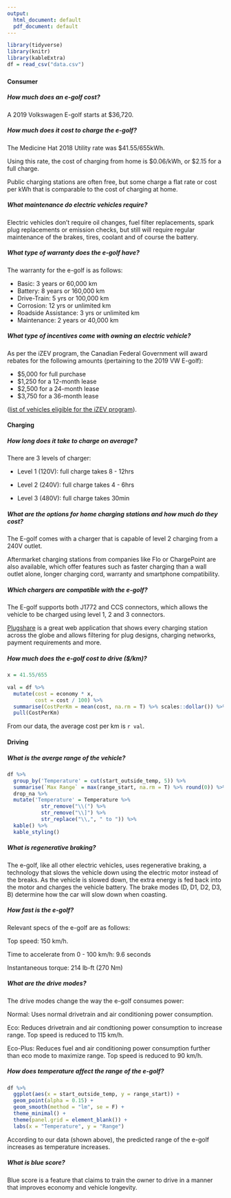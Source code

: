 ```yaml
---
output:
  html_document: default
  pdf_document: default
---
```


```r
library(tidyverse)
library(knitr)
library(kableExtra)
df = read_csv("data.csv")
```

### {.tabset}

#### Consumer {.tabset .tabset-fade .tabset-dropdown}

##### How much does an e-golf cost?

A 2019 Volkswagen E-golf starts at $36,720.

##### How much does it cost to charge the e-golf?

The Medicine Hat 2018 Utility rate was $41.55/655kWh.

Using this rate, the cost of charging from home is \$0.06/kWh, or \$2.15 for a full charge.

Public charging stations are often free, but some charge a flat rate or cost per kWh that is comparable to the cost of charging at home.

##### What maintenance do electric vehicles require?

Electric vehicles don't require oil changes, fuel filter replacements, spark plug replacements or emission checks, but still will require regular maintenance of the brakes, tires, coolant and of course the battery.

##### What type of warranty does the e-golf have?

The warranty for the e-golf is as follows:

- Basic: 3 years or 60,000 km
- Battery: 8 years or 160,000 km
- Drive-Train: 5 yrs or 100,000 km
- Corrosion: 12 yrs or unlimited km
- Roadside Assistance: 3 yrs or unlimited km 
- Maintenance: 2 years or 40,000 km

##### What type of incentives come with owning an electric vehicle?

As per the iZEV program, the Canadian Federal Government will award rebates for the following amounts (pertaining to the 2019 VW E-golf):

 - \$5,000 for full purchase 
 - \$1,250 for a 12-month lease 
 - \$2,500 for a 24-month lease 
 - \$3,750 for a 36-month lease 
 
 ([list of vehicles eligible for the iZEV program](https://www.tc.gc.ca/en/services/road/innovative-technologies/list-eligible-vehicles-under-izev-program.html)).

#### Charging {.tabset .tabset-fade .tabset-dropdown}

##### How long does it take to charge on average?

There are 3 levels of charger:

- Level 1 (120V): full charge takes 8 - 12hrs

- Level 2 (240V): full charge takes 4 - 6hrs

- Level 3 (480V): full charge takes 30min

##### What are the options for home charging stations and how much do they cost?

The E-golf comes with a charger that is capable of level 2 charging from a 240V outlet.

Aftermarket charging stations from companies like Flo or ChargePoint are also available, which offer features such as faster charging than a wall outlet alone, longer charging cord, warranty and smartphone compatibility.

##### Which chargers are compatible with the e-golf?

The E-golf supports both J1772 and CCS connectors, which allows the vehicle to be charged using level 1, 2 and 3 connectors.

[Plugshare](https://www.plugshare.com/) is a great web application that shows every charging station across the globe and allows filtering for plug designs, charging networks, payment requirements and more.

##### How much does the e-golf cost to drive ($/km)?

```r

x = 41.55/655

val = df %>% 
  mutate(cost = economy * x,
         cost = cost / 100) %>% 
  summarise(CostPerKm = mean(cost, na.rm = T) %>% scales::dollar()) %>% 
  pull(CostPerKm)
```
From our data, the average cost per km is `r val`.

#### Driving {.tabset .tabset-fade .tabset-dropdown}

##### What is the averge range of the vehicle?

```r
df %>% 
  group_by('Temperature' = cut(start_outside_temp, 5)) %>% 
  summarise(`Max Range` = max(range_start, na.rm = T) %>% round(0)) %>% 
  drop_na %>%
  mutate('Temperature' = Temperature %>% 
           str_remove("\\(") %>% 
           str_remove("\\]") %>% 
           str_replace("\\,", " to ")) %>% 
  kable() %>% 
  kable_styling()
```

##### What is regenerative braking?

The e-golf, like all other electric vehicles, uses regenerative braking, a technology that slows the vehicle down using the electric motor instead of the breaks. As the vehicle is slowed down, the extra energy is fed back into the motor and charges the vehicle battery. The brake modes (D, D1, D2, D3, B) determine how the car will slow down when coasting.

##### How fast is the e-golf?

Relevant specs of the e-golf are as follows:

Top speed: 150 km/h.

Time to accelerate from 0 - 100 km/h: 9.6 seconds

Instantaneous torque: 214 lb-ft (270 Nm)

##### What are the drive modes?

The drive modes change the way the e-golf consumes power:

Normal: Uses normal drivetrain and air conditioning power consumption.

Eco: Reduces drivetrain and air condtioning power consumption to increase range. Top speed is reduced to 115 km/h.

Eco-Plus: Reduces fuel and air conditioning power consumption further than eco mode to maximize range. Top speed is reduced to 90 km/h.

##### How does temperature affect the range of the e-golf?

```r

df %>% 
  ggplot(aes(x = start_outside_temp, y = range_start)) + 
  geom_point(alpha = 0.15) + 
  geom_smooth(method = "lm", se = F) + 
  theme_minimal() + 
  theme(panel.grid = element_blank()) + 
  labs(x = "Temperature", y = "Range")

```

According to our data (shown above), the predicted range of the e-golf increases as temperature increases.

##### What is blue score?

Blue score is a feature that claims to train the owner to drive in a manner that improves economy and vehicle longevity.


